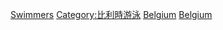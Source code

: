 {{Fooian fooers |Profession=游泳運動員 |Nationality=比利時人 |Country=比利時 |Supercategory=運動員 }}

[[Category:比利時運動員|Swimmers]]
[[Category:比利時游泳|Category:比利時游泳]]
[[Category:各國游泳運動員|Belgium]]
[[Category:歐洲游泳運動員|Belgium]]
